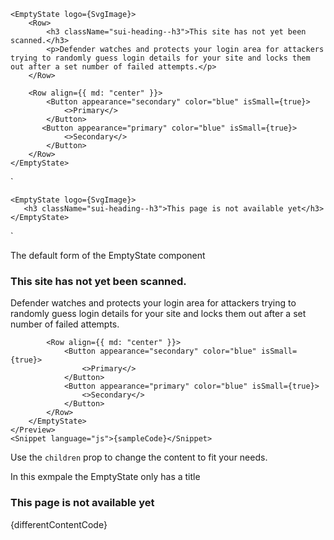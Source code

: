 

    <EmptyState logo={SvgImage}>
        <Row>
            <h3 className="sui-heading--h3">This site has not yet been scanned.</h3>
            <p>Defender watches and protects your login area for attackers trying to randomly guess login details for your site and locks them out after a set number of failed attempts.</p>
        </Row>

        <Row align={{ md: "center" }}>
            <Button appearance="secondary" color="blue" isSmall={true}>
                <>Primary</>
            </Button>
           <Button appearance="primary" color="blue" isSmall={true}>
                <>Secondary</>
            </Button>
        </Row>
    </EmptyState>

`


    <EmptyState logo={SvgImage}>
       <h3 className="sui-heading--h3">This page is not available yet</h3>
    </EmptyState>

`

<Section contained={true} style={{ paddingTop: 30 }}>
	<p>The default form of the EmptyState component</p>
	<Preview wrapper={true}>
		<EmptyState logo={SvgImage}>
            <Row>
				<h3 className="sui-heading--h3">This site has not yet been scanned.</h3>
				<p>	Defender watches and protects your login area for attackers trying to randomly guess login details for your site and locks them out after a set number of failed attempts.	</p>
			</Row>

    		<Row align={{ md: "center" }}>
    			<Button appearance="secondary" color="blue" isSmall={true}>
    				<>Primary</>
    			</Button>
    			<Button appearance="primary" color="blue" isSmall={true}>
    				<>Secondary</>
    			</Button>
    		</Row>
        </EmptyState>
    </Preview>
    <Snippet language="js">{sampleCode}</Snippet>

</Section>

<Section contained={true} title="Different content">
	<p>
		Use the <Code small={true}>children</Code> prop to change the content to fit
		your needs.
	</p>
	<p>In this exmpale the EmptyState only has a title</p>
	<Preview wrapper={true}>
		<EmptyState logo={SvgImage}>
			<h3 className="sui-heading--h3">This page is not available yet</h3>
		</EmptyState>
	</Preview>
	<Snippet language="js">{differentContentCode}</Snippet>
</Section>
